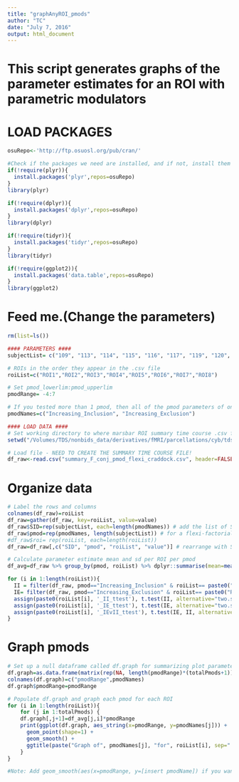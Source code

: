 ```yaml
---
title: "graphAnyROI_pmods"
author: "TC"
date: "July 7, 2016"
output: html_document
---
```


# This script generates graphs of the parameter estimates for an ROI with parametric modulators 

# LOAD PACKAGES
```r
osuRepo<-'http://ftp.osuosl.org/pub/cran/'

#Check if the packages we need are installed, and if not, install them
if(!require(plyr)){
  install.packages('plyr',repos=osuRepo)
}
library(plyr)

if(!require(dplyr)){
  install.packages('dplyr',repos=osuRepo)
}
library(dplyr)

if(!require(tidyr)){
  install.packages('tidyr',repos=osuRepo)
}
library(tidyr)

if(!require(ggplot2)){
  install.packages('data.table',repos=osuRepo)
}
library(ggplot2)
```

# Feed me.(Change the parameters)
```r
rm(list=ls())

#### PARAMETERS ####
subjectList= c("109", "113", "114", "115", "116", "117", "119", "120", "121", "122", "124", "125", "126", "127", "128", "129", "130", "131", "132", "133", "134", "135", "136", "137", "139", "140", "141", "142", "144", "145", "146", "150", "151", "152", "155", "156", "157", "159", "160", "162", "163", "164", "165", "167", "168", "169", "170", "171", "172", "173", "174", "175", "177", "179", "181", "182", "183", "184", "185", "186", "187", "188", "190", "192", "193", "194", "195", "196", "197")

# ROIs in the order they appear in the .csv file 
roiList=c("ROI1","ROI2","ROI3","ROI4","ROI5","ROI6","ROI7","ROI8")

# Set pmod_lowerlim:pmod_upperlim
pmodRange= -4:7

# If you tested more than 1 pmod, then all of the pmod parameters of one type should be listed, followed by all of the pmod parameters of another type. Change n to represent which pmod you'd like to change. e.g., in Cyberball, 1: inclusion pmod; 2: exclusion pmod.
pmodNames=c("Increasing_Inclusion", "Increasing_Exclusion")

#### LOAD DATA ####
# Set working directory to where marsbar ROI summary time course .csv files are kept
setwd("/Volumes/TDS/nonbids_data/derivatives/fMRI/parcellations/cyb/tds2_N69")

# Load file - NEED TO CREATE THE SUMMARY TIME COURSE FILE!
df_raw<-read.csv("summary_F_conj_pmod_flexi_craddock.csv", header=FALSE)
```

# Organize data
```r

# Label the rows and columns
colnames(df_raw)=roiList
df_raw=gather(df_raw, key=roiList, value=value)
df_raw$SID=rep(subjectList, each=length(pmodNames)) # add the list of SIDs
df_raw$pmod=rep(pmodNames, length(subjectList)) # for a flexi-factorial model, use length(subjectList); for a standard model, use each=length(subjectList)
#df_raw$roi= rep(roiList, each=length(roiList))
df_raw=df_raw[,c("SID", "pmod", "roiList", "value")] # rearrange with SIDs on the left

# Calculate parameter estimate mean and sd per ROI per pmod
df_avg=df_raw %>% group_by(pmod, roiList) %>% dplyr::summarise(mean=mean(value), sem=sd(value)/sqrt(length(subjectList))) 

```

```r

for (i in 1:length(roiList)){
  II = filter(df_raw, pmod=="Increasing_Inclusion" & roiList== paste0("ROI",i))$value
  IE= filter(df_raw, pmod=="Increasing_Exclusion" & roiList== paste0("ROI",i))$value
  assign(paste0(roiList[i], '_II_ttest'), t.test(II, alternative="two.sided"))
  assign(paste0(roiList[i], '_IE_ttest'), t.test(IE, alternative="two.sided"))
  assign(paste0(roiList[i], '_IEvII_ttest'), t.test(IE, II, alternative="two.sided", paired=TRUE))
}

```

# Graph pmods
```r

# Set up a null dataframe called df.graph for summarizing plot parameters
df.graph=as.data.frame(matrix(rep(NA, length(pmodRange)*(totalPmods+1)), nrow=length(pmodRange), ncol=(totalPmods+1)))
colnames(df.graph)=c("pmodRange",pmodNames)
df.graph$pmodRange=pmodRange

# Populate df.graph and graph each pmod for each ROI
for (i in 1:length(roiList)){
    for (j in 1:totalPmods) {
    df.graph[,j+1]=df_avg[j,i]*pmodRange
    print(ggplot(df.graph, aes_string(x=pmodRange, y=pmodNames[j])) +
      geom_point(shape=1) +
      geom_smooth() +
      ggtitle(paste("Graph of", pmodNames[j], "for", roiList[i], sep=" ")))
    }
}

#Note: Add geom_smooth(aes(x=pmodRange, y=[insert pmodName]) if you want to plot multiple pmods on the same plot
```
